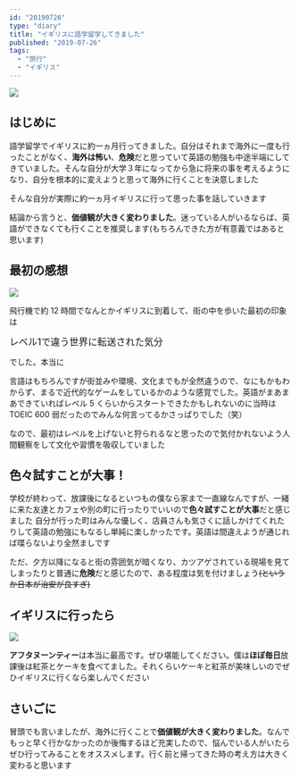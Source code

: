 ```yaml
---
id: "20190726"
type: "diary"
title: "イギリスに語学留学してきました"
published: "2019-07-26"
tags:
  - "旅行"
  - "イギリス"
---
```


<Image
  caption="マンチェスター"
  src="/img/writings/20190726/20190611170725.jpg"
/>

## はじめに

語学留学でイギリスに約一ヵ月行ってきました。自分はそれまで海外に一度も行ったことがなく、**海外は怖い**、**危険**だと思っていて英語の勉強も中途半端にしてきていました。そんな自分が大学３年になってから急に将来の事を考えるようになり、自分を根本的に変えようと思って海外に行くことを決意しました

そんな自分が実際に約一ヵ月イギリスに行って思った事を話していきます

結論から言うと、**価値観が大きく変わりました**。迷っている人がいるならば、英語ができなくても行くことを推奨します(もちろんできた方が有意義ではあると思います)

## 最初の感想

<Image caption="何かしてた" src="/img/writings/20190726/20190611171058.jpg" />

飛行機で約 12 時間でなんとかイギリスに到着して、街の中を歩いた最初の印象は

<Big>レベル1で違う世界に転送された気分</Big>

でした。本当に

言語はもちろんですが街並みや環境、文化までもが全然違うので、なにもかもわからず、まるで近代的なゲームをしているかのような感覚でした。英語がまあまあできていればレベル 5 くらいからスタートできたかもしれないのに当時は TOEIC 600 弱だったのでみんな何言ってるかさっぱりでした（笑）

なので、最初はレベルを上げないと狩られるなと思ったので気付かれないよう人間観察をして文化や習慣を吸収していました

## 色々試すことが大事！

学校が終わって、放課後になるといつもの僕なら家まで一直線なんですが、一緒に来た友達とカフェや別の町に行ったりでいいので**色々試すことが大事**だと感じました
自分が行った町はみんな優しく、店員さんも気さくに話しかけてくれたりして英語の勉強にもなるし単純に楽しかったです。英語は間違えようが通じれば喋らないより全然ましです

ただ、夕方以降になると街の雰囲気が暗くなり、カツアゲされている現場を見てしまったりと普通に**危険**だと感じたので、ある程度は気を付けましょう~~(というか日本が治安が良すぎ)~~

## イギリスに行ったら

<Image caption="紅茶とケーキ" src="/img/writings/20190726/20190611172712.jpg" />

**アフタヌーンティー**は本当に最高です。ぜひ堪能してください。僕は**ほぼ毎日**放課後は紅茶とケーキを食べてました。それくらいケーキと紅茶が美味しいのでぜひイギリスに行くなら楽しんでください

## さいごに

冒頭でも言いましたが、海外に行くことで**価値観が大きく変わりました**。なんでもっと早く行かなかったのか後悔するほど充実したので、悩んでいる人がいたらぜひ行ってみることをオススメします。行く前と帰ってきた時の考え方は大きく変わると思います
